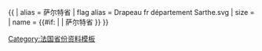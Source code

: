 {{ {{{1<noinclude>|country showdata</noinclude>}}}
| alias = 萨尔特省
| flag alias = Drapeau fr département Sarthe.svg
| size = {{{size|}}}
| name = {{#if: {{{name|}}} | {{{name|}}} | 萨尔特省 }}
}}<noinclude>
[[Category:法国省份资料模板]]
</noinclude>